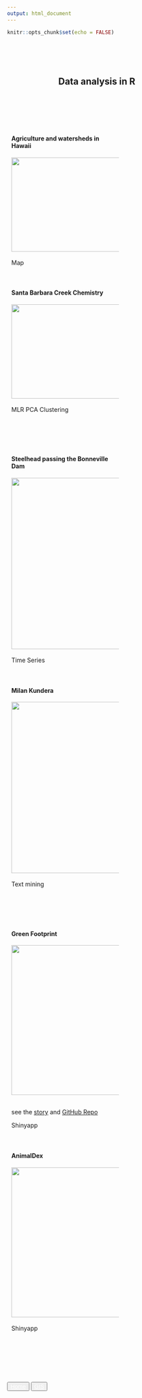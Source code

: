 ```yaml
---
output: html_document
---
```


```r
knitr::opts_chunk$set(echo = FALSE)
```

<style>
.column {
  float: left;
  padding: 10px;
}

.left {
  width: 50%;
}

.right {
  width: 50%;
}

.row:after {
  content: "";
  display: table;
  clear: both;
}

</style>

<br><br><br>

<center>

<h2>Data analysis in R&emsp;&emsp;&emsp;&emsp;</h2>

</center>

<br><br><br>

<div class="row">
<div class="column left">
<h4>Agriculture and watersheds in Hawaii</h4>
  <a href="data_in_r/map_hawaii.html">
    <img alt="" src="data_in_r/cover_image/Hawaiian_Islands_Map.jpg" width="350" height="220">
  </a>
  <br><br>
    <!-- <p>see <a href="data_in_r/map_hawaii_code.html">code</a> behind</p> -->
  <span class="badge" >Map</span>
  
</div>
<div class="column right">
<h4>Santa Barbara Creek Chemistry</h4>
<a href="data_in_r/sb_creek.html">
    <img alt="" src="data_in_r/cover_image/sb_creek.png" width="350" height="220">
  </a>
  <br><br>
    <!-- <p>see <a href="data_in_r/sb_creek_code.html">code</a> behind -->
    <!-- </p> -->
  <span class="badge" >MLR</span> <span class="badge" >PCA</span> <span class="badge" >Clustering</span>
</div>
</div>


<br>


<!-- <div class="row"> -->
<!-- <div class="column left"> -->
<!-- <h4>Snowshoe hares in Alaska</h4> -->
<!--   <a href="data_in_r/snowshoe.html"> -->
<!--     <img alt="" src="data_in_r/cover_image/snowshoe_cover.png" width="350"> -->
<!--   </a> -->
<!-- <br><br> -->
<!-- <span class="badge" >Basic</span> -->
<!-- </div> -->
<!-- <div class="column right"> -->
<!-- <h4>Nutrients in vegan vs. non-vegan</h4> -->
<!--   <a href="data_in_r/nutrient.html"> -->
<!--     <img alt="" src="data_in_r/cover_image/food_cover.png" width="350"> -->
<!--   </a> -->
<!-- <br><br> -->
<!-- <span class="badge" >PCA</span> -->
<!-- </div> -->
<!-- </div> -->

<!-- <br> -->

<div class="row">
<div class="column left">
<h4>Steelhead passing the Bonneville Dam</h4>
  <a href="data_in_r/steelhead_salmon_migration.html">
    <img alt="" src="data_in_r/cover_image/steelhead.jpeg" height="400">
  </a>
  <br><br>
  <!-- <p>see <a href="data_in_r/steelhead_salmon_migration_code.html">code</a> behind -->
  <!-- </p> -->
  <span class="badge">Time Series</span>

  
</div>
<div class="column right">
<h4>Milan Kundera</h4>
  <a href="data_in_r/text_mining_on_the_unbearable.html">
    <img alt="" src="data_in_r/cover_image/unbearable.jpg" height="400">
  </a>
  <br><br>
  <!-- <p>see <a href="data_in_r/text_mining_on_the_unbearable_code.html">code</a> behind</p> -->
  <span class="badge" >Text mining</span>
  
</div>
</div>


<br>


<div class="row">
<div class="column left">
<h4>Green Footprint</h4>
  <a href="https://ruoyuwang.shinyapps.io/GreenFootprint/">
    <img alt="" src="data_in_r/cover_image/green_fp.png" height="350" >
  </a>
  <br><br>
    <p>see the <a href="https://devpost.com/software/greentrack-ss-rw">story</a> and <a href="https://github.com/Ruoyu-Wang108/greentrack-ss-rw">GitHub Repo</a>
    </p>
  <span class="badge" >Shinyapp</span>
</div> 
<div class="column right">
<h4>AnimalDex</h4>
  <a href = "https://shuhans.shinyapps.io/animaldex/">
   <img alt="" src="data_in_r/cover_image/animaldex.png" height="350">   
  </a>
<br>
  <span class="badge" >Shinyapp</span>
</div>
</div>

<br>



<br><br>


<div  align="center" id="footer">
  <button type="button" class="btn btn-primary disabled">
    <a href="index.html" style="color:white">Home</a>
  </button>
  <button type="button" class="btn btn-primary disabled">
    <a href="gis.html" style="color:white">GIS</a>
  </button>
</div>